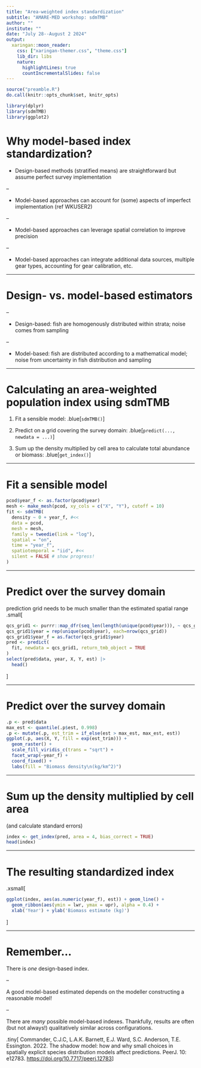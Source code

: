 ```yaml
---
title: "Area-weighted index standardization"
subtitle: "AMARE-MED workshop: sdmTMB"
author: ""
institute: ""
date: "July 28--August 2 2024"
output:
  xaringan::moon_reader:
    css: ["xaringan-themer.css", "theme.css"]
    lib_dir: libs
    nature:
      highlightLines: true
      countIncrementalSlides: false
---
```


<!-- Build with: xaringan::inf_mr() -->

```r
source("preamble.R")
do.call(knitr::opts_chunk$set, knitr_opts)
```

```r
library(dplyr)
library(sdmTMB)
library(ggplot2)
```

# Why model-based index standardization?

* Design-based methods (stratified means) are straightforward but assume perfect survey implementation

--

* Model-based approaches can account for (some) aspects of imperfect implementation (ref WKUSER2)

--

* Model-based approaches can leverage spatial correlation to improve precision

--

* Model-based approaches can integrate additional data sources, multiple gear types, accounting for gear calibration, etc.

---

# Design- vs. model-based estimators

--

* Design-based: fish are homogenously distributed within strata; noise comes from sampling

--

* Model-based: fish are distributed according to a mathematical model; noise from uncertainty in fish distribution and sampling

---

# Calculating an area-weighted population index using sdmTMB

1. Fit a sensible model: .blue[`sdmTMB()`]

2. Predict on a grid covering the survey domain: .blue[`predict(..., newdata = ...)`]

3. Sum up the density multiplied by cell area to calculate total abundance or biomass: .blue[`get_index()`]

---

# Fit a sensible model

```r
pcod$year_f <- as.factor(pcod$year)
mesh <- make_mesh(pcod, xy_cols = c("X", "Y"), cutoff = 10)
fit <- sdmTMB(
  density ~ 0 + year_f, #<<
  data = pcod,
  mesh = mesh,
  family = tweedie(link = "log"),
  spatial = "on",
  time = "year_f",
  spatiotemporal = "iid", #<<
  silent = FALSE # show progress!
)
```

---

# Predict over the survey domain

prediction grid needs to be much smaller than the estimated spatial range
.small[
```r
qcs_grid1 <- purrr::map_dfr(seq_len(length(unique(pcod$year))), ~ qcs_grid)
qcs_grid1$year = rep(unique(pcod$year), each=nrow(qcs_grid))
qcs_grid1$year_f = as.factor(qcs_grid1$year)
pred <- predict(
  fit, newdata = qcs_grid1, return_tmb_object = TRUE
)
select(pred$data, year, X, Y, est) |> 
  head()
```
]

---

# Predict over the survey domain

```r
.p <- pred$data
max_est <- quantile(.p$est, 0.998)
.p <- mutate(.p, est_trim = if_else(est > max_est, max_est, est))
ggplot(.p, aes(X, Y, fill = exp(est_trim))) +
  geom_raster() +
  scale_fill_viridis_c(trans = "sqrt") +
  facet_wrap(~year_f) +
  coord_fixed() +
  labs(fill = "Biomass density\n(kg/km^2)")
```

---

# Sum up the density multiplied by cell area

(and calculate standard errors)

```r
index <- get_index(pred, area = 4, bias_correct = TRUE)
head(index)
```

---

# The resulting standardized index

.xsmall[
```r
ggplot(index, aes(as.numeric(year_f), est)) + geom_line() +
  geom_ribbon(aes(ymin = lwr, ymax = upr), alpha = 0.4) +
  xlab('Year') + ylab('Biomass estimate (kg)')
```
]

---

# Remember...

There is *one* design-based index.

--

A good model-based estimated depends on the modeller constructing a reasonable model!

--

There are *many* possible model-based indexes. Thankfully, results are often (but not always!) qualitatively similar across configurations.


.tiny[
Commander, C.J.C, L.A.K. Barnett, E.J. Ward, S.C. Anderson, T.E. Essington. 2022. The shadow model: how and why small choices in spatially explicit species distribution models affect predictions. PeerJ. 10: e12783. <https://doi.org/10.7717/peerj.12783>
]
